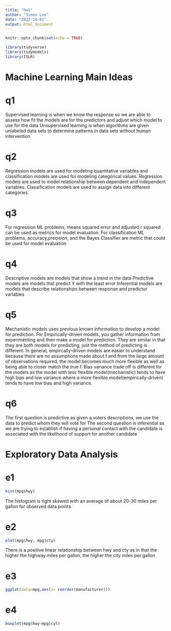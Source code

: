 ```yaml
---
title: "hw1"
author: "Simon Lee"
date: "2022-10-01"
output: html_document
---
```


```r
knitr::opts_chunk$set(echo = TRUE)
```

```r
library(tidyverse)
library(tidymodels)
library(ISLR)
```

# Machine Learning Main Ideas

# q1
Supervised learning is when we know the response so we are able to  assess how
fit the models are for the predictors and adjust which model to use for the data
Unsupervised learning is when algorithms are given unlabeled data sets to determine
patterns in data sets without human intervention

# q2
Regression models are used for modeling quantitative variables and classification 
models are used for modeling categorical values. Regression models are used to
model relationship between dependent and independent variables. Classification models
are used to assign data into different categories.

# q3
For regression ML problems, means squared error and adjusted r squared can be used
as metrics for model evaluation. For classification ML problems, accuracy,precision,
and the Bayes Classifier are metric that could be used for model evaluation

# q4
Descriptive models are models that show a trend in the data
Predictive models are models that predict Y with the least error
Inferential models are models that describe relationships between response and predictor
variables

# q5
Mechanistic models uses previous known information to develop a model for prediction.
For Empirically-driven models, you gather information from experimenting and then
make a model for prediction. They are similar in that they are both models for
predicting, just the method of predicting is different. In general, empircally-driven models
are easier to understand because there are no assumptions made about f and from the large
amount of observations required, the model becomes much more flexible as well as being able
to closer match the true f. Bias variance trade off is different for the models as the model with
less flexible model(mechanistic) tends to have high bias and low variance where a more flexible model(empirically-driven)
tends to have low bias and high variance.

# q6
The first question is predictive as given a voters descriptions, we use the data to predict whom
they will vote for
The second question is inferential as we are trying to establish if having a personal contact
with the candidate is associated with the likelihood of support for another candidate

# Exploratory Data Analysis

# e1
```r
hist(mpg$hwy)
```
The histogram is right skewed with an average of about 20-30 miles per gallon for observed data points

# e2
```r
plot(mpg$hwy, mpg$cty)
```
There is a positive linear relationship between hwy and cty as in that the higher
the highway miles per gallon, the higher the city miles per gallon

# e3
```r
ggplot(data=mpg,aes(x= reorder(manufacturer)))
```

# e4
```r
boxplot(mpg$hwy~mpg$cyl)
```

